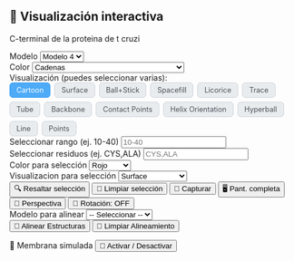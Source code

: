 ## 🧬 Visualización interactiva

C-terminal de la proteina de t cruzi

```{=html}
<style>
  /* Estilos para los botones toggle de representaciones */
  .rep-toggle-group {
    display: flex;
    flex-wrap: wrap;
    gap: 0.5em;
  }
  .rep-toggle-button {
    padding: 0.4em 0.9em;
    background: #e9ecef;
    border-radius: 6px;
    border: 1px solid #ced4da;
    cursor: pointer;
    user-select: none;
    font-size: 0.9em;
    color: #495057;
    transition: background-color 0.2s, border-color 0.2s, color 0.2s;
  }
  .rep-toggle-button.active {
    background: #4dabf7;
    border-color: #339af0;
    color: white;
  }
  
</style>

<div class="viewer-controls">

  <!-- Select for models -->
  <div class="control-group">
    <label for="model-select">Modelo</label>
    <select id="model-select" class="styled-select">
      <option value="structure_file/fold_2025_05_13_12_36_178_44_dominio_c_terminal_model_0.cif">Modelo 0</option>
      <option value="structure_file/fold_2025_05_13_12_36_178_44_dominio_c_terminal_model_1.cif">Modelo 1</option>
      <option value="structure_file/fold_2025_05_13_12_36_178_44_dominio_c_terminal_model_2.cif">Modelo 2</option>
      <option value="structure_file/fold_2025_05_13_12_36_178_44_dominio_c_terminal_model_3.cif">Modelo 3</option>
      <option value="structure_file/fold_2025_05_13_12_36_178_44_dominio_c_terminal_model_4.cif" selected>Modelo 4</option>
    </select>
  </div>

  <!-- Select for colors -->
  <div class="control-group">
    <label for="color-select">Color</label>
    <select id="color-select" class="styled-select">
      <option value="chainid" selected>Cadenas</option>
      <option value="element">Elemento</option>
      <option value="resname">Residuo</option>
      <option value="residueindex">Índice</option>
      <option value="uniform">Uniforme</option>
      <option value="secondary">Estructura Secundaria (Helix/Sheet/Loop)</option>
      <option value="hydrophobicity">Hidrofobicidad</option>
      <option value="bfactor">B-factor (Flexibilidad)</option>
      <option value="spectrum">Espectro (Rainbow)</option>
      <option value="sstruc">Tipo de Hélice (α/β/π)</option>
      <option value="modelindex">Por Modelo (NMR/Multi-model)</option>
      <option value="partialcharge">Carga Parcial</option>
    </select>
  </div>

  <!-- Botones toggle para visualización múltiple -->
  <div class="control-group" style="flex-direction: column; align-items: flex-start;">
    <label>Visualización (puedes seleccionar varias):</label>
    <div id="rep-toggle-group" class="rep-toggle-group">
      <div class="rep-toggle-button active" data-rep="cartoon">Cartoon</div>
      <div class="rep-toggle-button" data-rep="surface">Surface</div>
      <div class="rep-toggle-button" data-rep="ball+stick">Ball+Stick</div>
      <div class="rep-toggle-button" data-rep="spacefill">Spacefill</div>
      <div class="rep-toggle-button" data-rep="licorice">Licorice</div>
      <div class="rep-toggle-button" data-rep="trace">Trace</div>
      <div class="rep-toggle-button" data-rep="tube">Tube</div>
      <div class="rep-toggle-button" data-rep="backbone">Backbone</div>
      <div class="rep-toggle-button" data-rep="contact">Contact Points</div>
      <div class="rep-toggle-button" data-rep="helixorient">Helix Orientation</div>
      <div class="rep-toggle-button" data-rep="hyperball">Hyperball</div>
      <div class="rep-toggle-button" data-rep="line">Line</div>
      <div class="rep-toggle-button" data-rep="point">Points</div>
    </div>
  </div>
  
<!-- Selección por rango de residuos -->
<div class="control-group">
  <label for="range-select">Seleccionar rango (ej. 10-40)</label>
  <input type="text" id="range-select" placeholder="10-40" class="styled-select">
</div>

<!-- Selección por tipo de aminoácido -->
<div class="control-group">
  <label for="residue-select">Seleccionar residuos (ej. CYS,ALA)</label>
  <input type="text" id="residue-select" placeholder="CYS,ALA" class="styled-select">
</div>

<!-- Estilo para selección -->
<div class="control-group">
  <label for="highlight-color">Color para selección</label>
  <select id="highlight-color" class="styled-select">
    <option value="red">Rojo</option>
    <option value="green">Verde</option>
    <option value="blue">Azul</option>
    <option value="yellow">Amarillo</option>
    <option value="magenta">Magenta</option>
    <option value="cyan">Cian</option>
    <option value="resname">Residuo</option>
  </select>
</div>

<div class="control-group">
  <label for="highlight-style">Visualizacion para selección</label>
  <select id="highlight-style" class="styled-select">
     <option value="surface">Surface</option>
     <option value="ball+stick">Ball+Stick</option>
     <option value="spacefill">Spacefill</option>
     <option value="licorice">Licorice</option>
     <option value="trace">Trace</option>
     <option value="tube">Tube</option>
     <option value="backbone">Backbone</option>
     <option value="contact">Contact Points</option>
     <option value="helixorient">Helix Orientation</option>
     <option value="hyperball">Hyperball</option>
     <option value="line">Line</option>
     <option value="point">Points</option>
  </select>
</div>


<button onclick="resaltarSeleccion()">🔍 Resaltar selección</button>
<button onclick="limpiarSeleccion()">🧹 Limpiar selección</button>

 
  <button onclick="descargarImagen()">
    <span class="icon">📸</span> Capturar
  </button>
  
  <button onclick="pantallaCompleta()">
    <span class="icon">🖥️</span> Pant. completa
  </button>
  
  <button onclick="cambiarPerspectiva()">
    <span class="icon">🎥</span> Perspectiva
  </button>
  
  <button id="autoSpinBtn" onclick="toggleAutoSpin()">
    <span class="icon">🔄</span> Rotación: OFF
  </button>
</div>

<!-- Select for alignment -->
<div class="control-group">
  <label for="align-select">Modelo para alinear</label>
  <select id="align-select" class="styled-select">
    <option value="">-- Seleccionar --</option>
    <option value="structure_file/fold_2025_05_13_12_36_178_44_dominio_c_terminal_model_0.cif">Modelo 0</option>
    <option value="structure_file/fold_2025_05_13_12_36_178_44_dominio_c_terminal_model_1.cif">Modelo 1</option>
    <option value="structure_file/fold_2025_05_13_12_36_178_44_dominio_c_terminal_model_2.cif">Modelo 2</option>
    <option value="structure_file/fold_2025_05_13_12_36_178_44_dominio_c_terminal_model_3.cif">Modelo 3</option>
  </select>
</div>

<button onclick="alinearEstructuras()">🔄 Alinear Estructuras</button>
<button onclick="limpiarAlineamiento()">🧹 Limpiar Alineamiento</button>

<div class="control-group" style="margin-top:1em;">
  <label>🧫 Membrana simulada</label>
  <button onclick="toggleMembrane()">🔁 Activar / Desactivar</button>

<!-- Posición -->
<!-- <div>
  <label>Membrane X: <input id="membrane-x" type="range" min="-20" max="20" step="0.5" value="0" oninput="updateMembranePosition()"></label>
</div>
<div>
  <label>Membrane Y: <input id="membrane-y" type="range" min="-20" max="20" step="0.5" value="0" oninput="updateMembranePosition()"></label>
</div>
<div>
  <label>Membrane Z: <input id="membrane-z" type="range" min="-20" max="20" step="0.5" value="0" oninput="updateMembranePosition()"></label>
</div> -->

<!-- Rotación -->
<!-- <div>
  <label>Rotate X: <input id="membrane-rot-x" type="range" min="0" max="360" step="1" value="0" oninput="updateMembraneRotation()"></label>
</div>
<div>
  <label>Rotate Y: <input id="membrane-rot-y" type="range" min="0" max="360" step="1" value="0" oninput="updateMembraneRotation()"></label>
</div>
<div>
  <label>Rotate Z: <input id="membrane-rot-z" type="range" min="0" max="360" step="1" value="0" oninput="updateMembraneRotation()"></label>
</div> -->

<!-- Grosor -->
<!-- <div>
  <label>Thickness: <input id="membrane-thickness" type="range" min="0.5" max="2" step="0.08" value="1" oninput="updateMembraneThickness()"></label>
</div> -->



<div id="viewport" style="width: 100%; height: 600px;"></div>

<script src="https://unpkg.com/ngl@2.0.0-dev.38/dist/ngl.js"></script>
<script>
  let stage = new NGL.Stage("viewport", { backgroundColor: "white" });
  let currentComponent;
  let currentPerspective = "perspective";
  let autoSpin = false;

  // Representaciones activas: cartoon activo por defecto
  let activeReps = new Set(["cartoon"]);

  // Function to charge model
  function cargarModelo(file) {
    stage.removeAllComponents();
    stage.loadFile(file).then(component => {
      currentComponent = component;
      actualizarRepresentaciones();
      stage.autoView();
      stage.setSpin(autoSpin);
      actualizarBotonAutoSpin();
    });
  }

  // Actualiza las representaciones activas según activeReps y color
  function actualizarRepresentaciones() {
    if (!currentComponent) return;
    currentComponent.removeAllRepresentations();
    const color = document.getElementById("color-select").value;
    activeReps.forEach(rep => {
      currentComponent.addRepresentation(rep, { colorScheme: color });
    });
    currentComponent.autoView();
  }

  // Cambiar color: actualiza todas las representaciones
  document.getElementById("color-select").addEventListener("change", actualizarRepresentaciones);

  // Manejar clics en botones toggle de representaciones
  document.getElementById("rep-toggle-group").addEventListener("click", e => {
    if (!e.target.classList.contains("rep-toggle-button")) return;
    const rep = e.target.getAttribute("data-rep");
    if (activeReps.has(rep)) {
      activeReps.delete(rep);
      e.target.classList.remove("active");
    } else {
      activeReps.add(rep);
      e.target.classList.add("active");
    }
    actualizarRepresentaciones();
  });

  // Cambio de modelo
  document.getElementById("model-select").addEventListener("change", e => {
    cargarModelo(e.target.value);
  });

  // Funciones auxiliares
  function toggleAutoSpin() {
    autoSpin = !autoSpin;
    stage.setSpin(autoSpin);
    actualizarBotonAutoSpin();
  }

  function actualizarBotonAutoSpin() {
    const btn = document.getElementById("autoSpinBtn");
    btn.textContent = autoSpin ? "🔄 Auto-rotación: ON" : "🔄 Auto-rotación: OFF";
  }

  function descargarImagen() {
    stage.makeImage({ factor: 2 }).then(blob => {
      NGL.download(blob, "estructura.png");
    });
  }

  function pantallaCompleta() {
    const elem = document.getElementById("viewport");
    if (elem.requestFullscreen) {
      elem.requestFullscreen();
    } else if (elem.webkitRequestFullscreen) {
      elem.webkitRequestFullscreen();
    } else if (elem.msRequestFullscreen) {
      elem.msRequestFullscreen();
    }
  }

  function cambiarPerspectiva() {
    currentPerspective = (currentPerspective === "perspective") ? "orthographic" : "perspective";
    stage.setParameters({ cameraType: currentPerspective });
  }

 function resaltarSeleccion() {
  if (!currentComponent) return;

  const rango = document.getElementById("range-select").value.trim();
  const residuos = document.getElementById("residue-select").value.trim();
  const color = document.getElementById("highlight-color").value;
  const style = document.getElementById("highlight-style").value;
  
  let seleccion = [];

  if (rango.match(/^\d+\s*-\s*\d+$/)) {
    const [start, end] = rango.split("-").map(v => v.trim());
    seleccion.push(`${start}-${end}`);
  }

  if (residuos.length > 0) {
    const residuosClean = residuos.split(",").map(r => r.trim().toUpperCase()).filter(r => r.length === 3);
    if (residuosClean.length > 0) {
      const resList = residuosClean.join(" ");
      seleccion.push(`:resname ${resList}`);
    } else {
      alert("Ingrese residuos válidos (3 letras cada uno, separados por coma). Ej: CYS,ALA");
      return;
    }
  }

  const selString = seleccion.join(" and ");

  if (selString) {
    currentComponent.addRepresentation(style, {
      sele: selString,
      color: color,
      opacity: 1.0
    });
  }
}

function limpiarSeleccion() {
  if (!currentComponent) return;

  // Eliminamos todas las representaciones para empezar limpio
  currentComponent.removeAllRepresentations();

  // Volvemos a agregar solo la representación base, por ejemplo cartoon gris
  currentComponent.addRepresentation("cartoon", {
    color: "chainid",
    opacity: 1
  });

  // Actualizamos la vista
  currentComponent.autoView();
}


  let alignedComponent; // para guardar el modelo alineado

  function alinearEstructuras() {
    const fileToAlign = document.getElementById("align-select").value;
    if (!fileToAlign || !currentComponent) {
      alert("Por favor, selecciona un modelo y asegúrate de que uno esté cargado.");
      return;
    }

    // Si ya había un componente alineado, lo removemos
    if (alignedComponent) {
      alignedComponent.removeRepresentation(alignedComponent.representationsList[0]);
      stage.removeComponent(alignedComponent);
      alignedComponent = null;
    }

    // Cargamos el modelo a alinear
    stage.loadFile(fileToAlign).then(component => {
      alignedComponent = component;

      // Alineamos el componente nuevo al componente actual
      alignedComponent.superpose(currentComponent);

      // Mostramos con cartoon por defecto
      alignedComponent.addRepresentation("cartoon", { color: "modelindex" });

      // Lo agregamos a la vista
      alignedComponent.autoView();

      calcularRMSD(); 
    });
  }

  function limpiarAlineamiento() {
    if (alignedComponent) {
      alignedComponent.removeAllRepresentations();
      stage.removeComponent(alignedComponent);
      alignedComponent = null;
    }
    stage.autoView();
  }


// let membraneComponent = null;  // para guardar la membrana
// let membranePosition = { x: 0, y: 0, z: 0 };
// let membraneRotation = { x: 0, y: 0, z: 0 };  // nueva variable para rotación
// let membraneThickness = 1;  // nuevo para controlar grosor (escala del spacing)

// function crearMembrana() {
//   if (membraneComponent) {
//     stage.removeComponent(membraneComponent);
//     membraneComponent = null;
//   }

//   let pdbText = "HEADER    Simulated membrane\n";

//   const gridSize = 20;              // tamaño del plano de membrana
//   const spacing = 2.0;              // espaciado entre átomos
// const totalThickness = membraneThickness * 10;  // escala total del grosor en Ångstroms (ajustable)
// const thicknessLayers = Math.max(1, Math.round(membraneThickness));
// const zSpacing = thicknessLayers > 1 ? totalThickness / (thicknessLayers - 1) : 0;
//   // cantidad de capas

//   let atomIndex = 1;

//   for (let k = -Math.floor(thicknessLayers / 2); k <= Math.floor(thicknessLayers / 2); k++) {
//     for (let i = -gridSize / 2; i < gridSize / 2; i++) {
//       for (let j = -gridSize / 2; j < gridSize / 2; j++) {
//         // Posición original (plano XY, capas en Z)
//         let x = i * spacing;
//         let y = j * spacing;
//         let z = k * zSpacing;

//         // Convertir grados a radianes para las rotaciones
//         const degToRad = Math.PI / 180;
//         let rx = membraneRotation.x * degToRad;
//         let ry = membraneRotation.y * degToRad;
//         let rz = membraneRotation.z * degToRad;

//         // Rotación en X
//         let y1 = y * Math.cos(rx) - z * Math.sin(rx);
//         let z1 = y * Math.sin(rx) + z * Math.cos(rx);
//         y = y1;
//         z = z1;

//         // Rotación en Y
//         let x1 = x * Math.cos(ry) + z * Math.sin(ry);
//         let z2 = -x * Math.sin(ry) + z * Math.cos(ry);
//         x = x1;
//         z = z2;

//         // Rotación en Z
//         let x2 = x * Math.cos(rz) - y * Math.sin(rz);
//         let y2 = x * Math.sin(rz) + y * Math.cos(rz);
//         x = x2;
//         y = y2;

//         // Agregar desplazamiento de posición
//         x += membranePosition.x;
//         y += membranePosition.y;
//         z += membranePosition.z;

//         pdbText += `HETATM${String(atomIndex).padStart(5, ' ')}  C   MEM A   1    ${x.toFixed(3).padStart(8, ' ')}${y.toFixed(3).padStart(8, ' ')}${z.toFixed(3).padStart(8, ' ')}  1.00  0.00           C\n`;
//         atomIndex++;
//       }
//     }
//   }

//   pdbText += "END\n";

//   stage.loadFile(new Blob([pdbText], { type: "text/plain" }), { ext: "pdb" }).then(component => {
//     membraneComponent = component;
//     membraneComponent.addRepresentation("ball+stick", {
//       colorValue: "orange",
//       radius: 0.8,
//       scale: 1.0,
//       opacity: 0.5,
//     });
//     stage.autoView();
//   });
// }


// // Función para activar/desactivar membrana
// function toggleMembrane() {
//   if (membraneComponent) {
//     stage.removeComponent(membraneComponent);
//     membraneComponent = null;
//   } else {
//     crearMembrana();
//   }
// }

// // Actualizar posición de membrana según sliders
// function updateMembranePosition() {
//   membranePosition.x = parseFloat(document.getElementById("membrane-x").value);
//   membranePosition.y = parseFloat(document.getElementById("membrane-y").value);
//   membranePosition.z = parseFloat(document.getElementById("membrane-z").value);

//   if (membraneComponent) {
//     crearMembrana();
//   }
// }

// // Actualizar rotación de membrana según sliders
// function updateMembraneRotation() {
//   membraneRotation.x = parseFloat(document.getElementById("membrane-rot-x").value);
//   membraneRotation.y = parseFloat(document.getElementById("membrane-rot-y").value);
//   membraneRotation.z = parseFloat(document.getElementById("membrane-rot-z").value);

//   if (membraneComponent) {
//     crearMembrana();
//   }
// }

// // Actualizar grosor de membrana
// function updateMembraneThickness() {
//   membraneThickness = parseFloat(document.getElementById("membrane-thickness").value);

//   if (membraneComponent) {
//     crearMembrana();
//   }
// }


  // Carga inicial
  cargarModelo(document.getElementById("model-select").value);
  
</script>


```